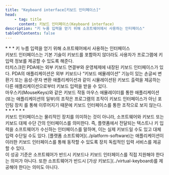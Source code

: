 ```yaml
---
title: "Keyboard interface[키보드 인터페이스]"
head:
    - tag: title
      content: 키보드 인터페이스(Keyboard interface)
description: "키 누름 입력을 얻기 위해 소프트웨어에서 사용하는 인터페이스"
tableOfContents: false
---
```


<Badge text="WCAG2" variant="note" size="large" />
* * *
키 누름 입력을 얻기 위해 소프트웨어에서 사용하는 인터페이스


<Aside title="참고 1">
키보드 인터페이스는 기본 기술이 키보드를 포함하지 않더라도 사용자가 프로그램에 키 입력 정보를 제공할 수 있도록 해준다.
</Aside>

<Card title="예제" icon="open-book">
터치스크린 PDA에는 외부 키보드 연결부와 운영체제에 내장된 키보드 인터페이스가 있다. PDA의 애플리케이션은 외부 키보드나 “키보드 에뮬레이션” 기능이 있는 손글씨 변환기 또는 음성-문자 변환 애플리케이션과 같이 시뮬레이션된 키보드 출력을 제공하는 다른 애플리케이션으로부터 키보드 입력을 받을 수 있다.
</Card>

<Aside title="참고 2">
마우스키(<span lang="en">MouseKeys</span>)와 같은 키보드 작동 마우스 에뮬레이터를 통한 애플리케이션(또는 애플리케이션의 일부)의 조작은 프로그램의 조작이 키보드 인터페이스가 아닌 포인팅 장치 를 통해 이루어지기 때문에 키보드 인터페이스를 통한 조작으로 보지 않는다.
</Aside>
* * *
<Badge text="WCAG2ICT" variant="tip" size="large" />
* * *
<Aside title="참고 1(추가됨)">
키보드 인터페이스는 물리적인 장치를 의미하는 것이 아니라, 소프트웨어와 키보드 또는 키보드 대체 수단 간의 인터페이스를 의미한다. 즉, 플랫폼에서 전달되는 텍스트나 키 입력을 소프트웨어가 수신하는 인터페이스를 말하며, 이는 실제 키보드일 수도 있고 대체 입력 수단일 수도 있다. [플랫폼 소프트웨어](../platform-software)는 애플리케이션이 이러한 키보드 인터페이스를 통해 동작할 수 있도록 장치 독립적인 입력 서비스를 제공할 수 있다.
</Aside>
<Aside title="참고 2(추가됨)">
이 성공 기준은 소프트웨어가 반드시 키보드나 키보드 인터페이스를 직접 지원해야 한다는 의미가 아니다. 또한 소프트웨어가 반드시 [가상 키보드](../virtual-keyboard)를 제공해야 한다는 의미도 아니다.
</Aside>